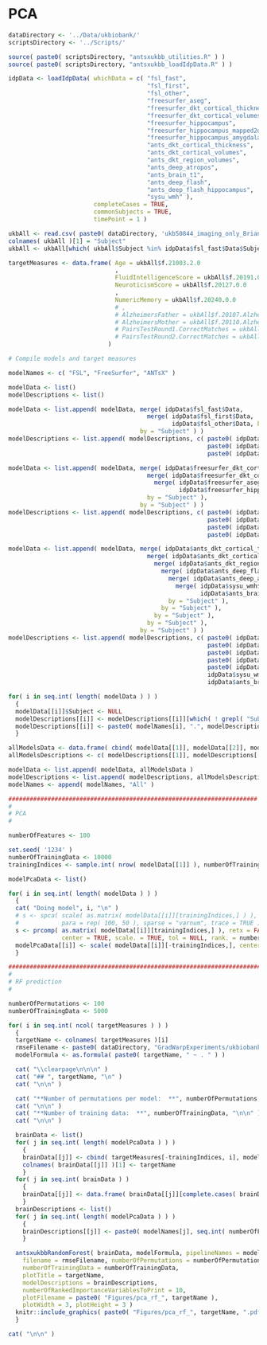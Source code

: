 \clearpage

# PCA

```r

dataDirectory <- '../Data/ukbiobank/'
scriptsDirectory <- '../Scripts/'

source( paste0( scriptsDirectory, "antsxukbb_utilities.R" ) )
source( paste0( scriptsDirectory, "antsxukbb_loadIdpData.R" ) )

idpData <- loadIdpData( whichData = c( "fsl_fast",
                                       "fsl_first",
                                       "fsl_other",
                                       "freesurfer_aseg",
                                       "freesurfer_dkt_cortical_thickness",
                                       "freesurfer_dkt_cortical_volumes",
                                       "freesurfer_hippocampus",
                                       "freesurfer_hippocampus_mapped2deepflash",
                                       "freesurfer_hippocampus_amygdala",
                                       "ants_dkt_cortical_thickness",
                                       "ants_dkt_cortical_volumes",
                                       "ants_dkt_region_volumes",
                                       "ants_deep_atropos",
                                       "ants_brain_t1",
                                       "ants_deep_flash",
                                       "ants_deep_flash_hippocampus",
                                       "sysu_wmh" ),
                        completeCases = TRUE,
                        commonSubjects = TRUE,
                        timePoint = 1 )

ukbAll <- read.csv( paste0( dataDirectory, 'ukb50844_imaging_only_Brian.csv' ) )
colnames( ukbAll )[1] = "Subject"
ukbAll <- ukbAll[which( ukbAll$Subject %in% idpData$fsl_fast$Data$Subject ),]

targetMeasures <- data.frame( Age = ukbAll$f.21003.2.0
                              ,
                              FluidIntelligenceScore = ukbAll$f.20191.0.0,
                              NeuroticismScore = ukbAll$f.20127.0.0
                              ,
                              NumericMemory = ukbAll$f.20240.0.0
                              # ,
                              # AlzheimersFather = ukbAll$f.20107.Alzheimers,
                              # AlzheimersMother = ukbAll$f.20110.Alzheimers,
                              # PairsTestRound1.CorrectMatches = ukbAll$f.20131.0.0,
                              # PairsTestRound2.CorrectMatches = ukbAll$f.20131.0.1
                            )

# Compile models and target measures

modelNames <- c( "FSL", "FreeSurfer", "ANTsX" )

modelData <- list()
modelDescriptions <- list()

modelData <- list.append( modelData, merge( idpData$fsl_fast$Data,
                                       merge( idpData$fsl_first$Data,
                                              idpData$fsl_other$Data, by = "Subject" ),
                                     by = "Subject" ) )
modelDescriptions <- list.append( modelDescriptions, c( paste0( idpData$fsl_fast$Description, ".fast" ),
                                                        paste0( idpData$fsl_first$Description, ".first" ),
                                                        paste0( idpData$fsl_other$Description, ".other" ) ) )

modelData <- list.append( modelData, merge( idpData$freesurfer_dkt_cortical_thickness$Data,
                                       merge( idpData$freesurfer_dkt_cortical_volumes$Data,
                                         merge( idpData$freesurfer_aseg$Data,
                                                idpData$freesurfer_hippocampus_amygdala$Data, by = "Subject" ),
                                       by = "Subject" ),
                                     by = "Subject" ) )
modelDescriptions <- list.append( modelDescriptions, c( paste0( idpData$freesurfer_dkt_cortical_thickness$Description, ".dkt.thickness" ),
                                                        paste0( idpData$freesurfer_dkt_cortical_volumes$Description, ".dkt.volume" ),
                                                        paste0( idpData$freesurfer_aseg$Description, ".aseg" ),
                                                        paste0( idpData$freesurfer_hippocampus_amygdala$Description, ".hipp.amyg" ) ) )

modelData <- list.append( modelData, merge( idpData$ants_dkt_cortical_thickness$Data,
                                       merge( idpData$ants_dkt_cortical_volumes$Data,
                                         merge( idpData$ants_dkt_region_volumes$Data,
                                           merge( idpData$ants_deep_flash$Data,
                                             merge( idpData$ants_deep_atropos$Data,
                                               merge( idpData$sysu_wmh$Data,
                                                      idpData$ants_brain_t1$Data, by = "Subject" ),
                                             by = "Subject" ),
                                           by = "Subject" ),
                                         by = "Subject" ),
                                       by = "Subject" ),
                                     by = "Subject" ) )
modelDescriptions <- list.append( modelDescriptions, c( paste0( idpData$ants_dkt_cortical_thickness$Description, ".dkt.thickness" ),
                                                        paste0( idpData$ants_dkt_cortical_volumes$Description, ".dkt.cortical.volume" ),
                                                        paste0( idpData$ants_dkt_region_volumes$Description, ".dkt.region.volume" ),
                                                        paste0( idpData$ants_deep_flash$Description, ".deep.flash" ),
                                                        paste0( idpData$ants_deep_atropos$Description, ".atropos" ),
                                                        idpData$sysu_wmh$Description,
                                                        idpData$ants_brain_t1$Description ) )

for( i in seq.int( length( modelData ) ) )
  {
  modelData[[i]]$Subject <- NULL
  modelDescriptions[[i]] <- modelDescriptions[[i]][which( ! grepl( "Subject", modelDescriptions[[i]] ) )]
  modelDescriptions[[i]] <- paste0( modelNames[i], ".", modelDescriptions[[i]] )
  }

allModelsData <- data.frame( cbind( modelData[[1]], modelData[[2]], modelData[[3]] ) )
allModelsDescriptions <- c( modelDescriptions[[1]], modelDescriptions[[2]], modelDescriptions[[3]] )

modelData <- list.append( modelData, allModelsData )
modelDescriptions <- list.append( modelDescriptions, allModelsDescriptions )
modelNames <- append( modelNames, "All" )

######################################################################
#
# PCA
#

numberOfFeatures <- 100

set.seed( '1234' )
numberOfTrainingData <- 10000
trainingIndices <- sample.int( nrow( modelData[[1]] ), numberOfTrainingData )

modelPcaData <- list()

for( i in seq.int( length( modelData ) ) )
  {
  cat( "Doing model", i, "\n" )
  # s <- spca( scale( as.matrix( modelData[[i]][trainingIndices,] ) ), 50,
  #            para = rep( 100, 50 ), sparse = "varnum", trace = TRUE )
  s <- prcomp( as.matrix( modelData[[i]][trainingIndices,] ), retx = FALSE,
               center = TRUE, scale. = TRUE, tol = NULL, rank. = numberOfFeatures )
  modelPcaData[[i]] <- scale( modelData[[i]][-trainingIndices,], center = TRUE, scale = TRUE ) %*% s$rotation
  }

#####################################################################################
#
# RF prediction
#

numberOfPermutations <- 100
numberOfTrainingData <- 5000

for( i in seq.int( ncol( targetMeasures ) ) )
  {
  targetName <- colnames( targetMeasures )[i]
  rmseFilename <- paste0( dataDirectory, "GradWarpExperiments/ukbiobank_pca_random_forest_", targetName, "_prediction.csv" )
  modelFormula <- as.formula( paste0( targetName, " ~ . " ) )

  cat( "\\clearpage\n\n\n" )
  cat( "## ", targetName, "\n" )
  cat( "\n\n" )

  cat( "**Number of permutations per model:  **", numberOfPermutations, "\n" )
  cat( "\n\n" )
  cat( "**Number of training data:  **", numberOfTrainingData, "\n\n" )
  cat( "\n\n" )

  brainData <- list()
  for( j in seq.int( length( modelPcaData ) ) )
    {
    brainData[[j]] <- cbind( targetMeasures[-trainingIndices, i], modelPcaData[[j]] )
    colnames( brainData[[j]] )[1] <- targetName
    }
  for( j in seq.int( brainData ) )
    {
    brainData[[j]] <- data.frame( brainData[[j]][complete.cases( brainData[[j]] ),] )
    }
  brainDescriptions <- list()
  for( j in seq.int( length( modelPcaData ) ) )
    {
    brainDescriptions[[j]] <- paste0( modelNames[j], seq.int( numberOfFeatures ) )
    }

  antsxukbbRandomForest( brainData, modelFormula, pipelineNames = modelNames,
    filename = rmseFilename, numberOfPermutations = numberOfPermutations,
    numberOfTrainingData = numberOfTrainingData,
    plotTitle = targetName,
    modelDescriptions = brainDescriptions,
    numberOfRankedImportanceVariablesToPrint = 10,
    plotFilename = paste0( "Figures/pca_rf_", targetName ),
    plotWidth = 3, plotHeight = 3 )
  knitr::include_graphics( paste0( "Figures/pca_rf_", targetName, ".pdf" ) )
  }

cat( "\n\n" )

```
\clearpage



